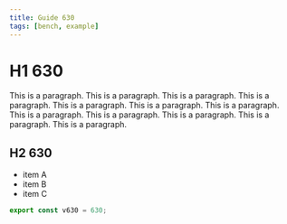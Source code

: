 ```yaml
---
title: Guide 630
tags: [bench, example]
---
```


# H1 630

This is a paragraph. This is a paragraph. This is a paragraph. This is a paragraph. This is a paragraph. This is a paragraph. This is a paragraph. This is a paragraph. This is a paragraph. This is a paragraph. This is a paragraph. This is a paragraph. 

## H2 630

- item A
- item B
- item C

```ts
export const v630 = 630;
```